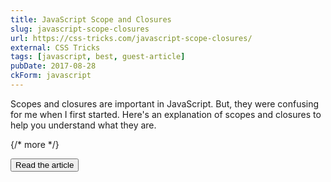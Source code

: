 ```yaml
---
title: JavaScript Scope and Closures
slug: javascript-scope-closures
url: https://css-tricks.com/javascript-scope-closures/
external: CSS Tricks
tags: [javascript, best, guest-article]
pubDate: 2017-08-28
ckForm: javascript
---
```


Scopes and closures are important in JavaScript. But, they were confusing for me when I first started. Here's an explanation of scopes and closures to help you understand what they are.

{/* more */}

<Button href={frontmatter.url}>Read the article</Button>
